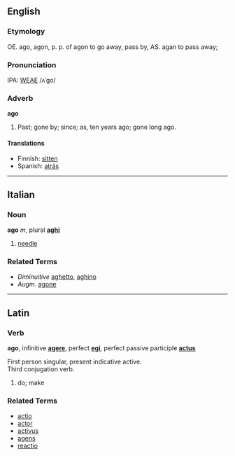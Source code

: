 ==English==
===Etymology===
OE. ago, agon, p. p. of agon to go away, pass by, AS. agan to pass away;

===Pronunciation===
IPA: [[WEAE]] /ʌˈgo/

===Adverb===
'''ago'''

# Past; gone by; since; as, ten years ago; gone long ago.

====Translations====
*Finnish: [[sitten]]
*Spanish: [[atrás]]

----

==Italian==
===Noun===
'''ago''' ''m'', plural '''[[aghi]]'''

# [[needle]]

===Related Terms===
*''Diminuitive'' [[aghetto]], [[aghino]]
*''Augm.'' [[agone]]

----
==Latin==
===Verb===
'''ago''', infinitive '''[[agere]]''', perfect '''[[egi]]''', perfect passive participle '''[[actus]]'''

First person singular, present indicative active.<br>
Third conjugation verb.

# do; make

===Related Terms===
*[[actio]]
*[[actor]]
*[[activus]]
*[[agens]]
*[[reactio]]